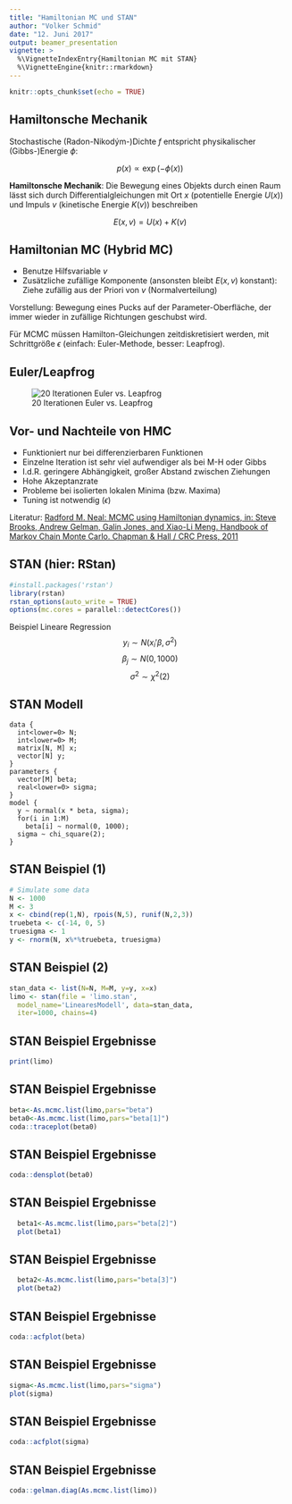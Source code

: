 ```yaml
---
title: "Hamiltonian MC und STAN"
author: "Volker Schmid"
date: "12. Juni 2017"
output: beamer_presentation
vignette: >
  %\VignetteIndexEntry{Hamiltonian MC mit STAN}
  %\VignetteEngine{knitr::rmarkdown}
---
```


```r
knitr::opts_chunk$set(echo = TRUE)
```

## Hamiltonsche Mechanik

Stochastische (Radon-Nikodým-)Dichte $f$ entspricht physikalischer (Gibbs-)Energie $\phi$:

$$ p(x) \propto \exp(-\phi(x)) $$

**Hamiltonsche Mechanik**: Die Bewegung eines Objekts durch einen Raum lässt sich durch Differentialgleichungen mit Ort $x$ (potentielle Energie $U(x)$) und Impuls $v$ (kinetische Energie $K(v)$) beschreiben

$$ E(x,v)=U(x)+K(v) $$

## Hamiltonian MC (Hybrid MC)

* Benutze Hilfsvariable $v$ 
* Zusätzliche zufällige Komponente (ansonsten bleibt $E(x,v)$ konstant): Ziehe zufällig aus der Priori von $v$ (Normalverteilung)

Vorstellung: Bewegung eines Pucks auf der Parameter-Oberfläche, der immer wieder in zufällige Richtungen geschubst wird.

Für MCMC müssen Hamilton-Gleichungen zeitdiskretisiert werden, mit Schrittgröße $\epsilon$ (einfach: Euler-Methode, besser: Leapfrog).

## Euler/Leapfrog

![20 Iterationen Euler vs. Leapfrog](pics/hmc-leapfrog.png)

## Vor- und Nachteile von HMC 

* Funktioniert nur bei differenzierbaren Funktionen
* Einzelne Iteration ist sehr viel aufwendiger als bei M-H oder Gibbs
* I.d.R. geringere Abhängigkeit, großer Abstand zwischen Ziehungen
* Hohe Akzeptanzrate
* Probleme bei isolierten lokalen Minima (bzw. Maxima)
* Tuning ist notwendig ($\epsilon$)

Literatur: [Radford M. Neal: MCMC using Hamiltonian dynamics, in: Steve Brooks, Andrew Gelman, Galin Jones, and Xiao-Li Meng. Handbook of Markov Chain Monte Carlo. Chapman & Hall / CRC Press, 2011](https://arxiv.org/pdf/1206.1901.pdf)

## STAN (hier: RStan)  

```r
#install.packages('rstan')
library(rstan)
rstan_options(auto_write = TRUE)
options(mc.cores = parallel::detectCores())
```

Beispiel Lineare Regression
$$y_i \sim N(x_i'\beta,\sigma^2)$$
$$ \beta_j \sim N(0, 1000)$$
$$ \sigma^2 \sim \chi^2(2)$$

## STAN Modell 

    data {
      int<lower=0> N;
      int<lower=0> M;
      matrix[N, M] x;
      vector[N] y;
    }
    parameters {
      vector[M] beta;
      real<lower=0> sigma;
    }
    model {
      y ~ normal(x * beta, sigma);
      for(i in 1:M)
        beta[i] ~ normal(0, 1000);
      sigma ~ chi_square(2);
    }
    
## STAN Beispiel (1)

```r
# Simulate some data
N <- 1000
M <- 3
x <- cbind(rep(1,N), rpois(N,5), runif(N,2,3))
truebeta <- c(-14, 0, 5)
truesigma <- 1
y <- rnorm(N, x%*%truebeta, truesigma)
```

## STAN Beispiel (2)

```r
stan_data <- list(N=N, M=M, y=y, x=x)
limo <- stan(file = 'limo.stan', 
  model_name='LinearesModell', data=stan_data, 
  iter=1000, chains=4)
```

## STAN Beispiel Ergebnisse 
```r
print(limo)
```

## STAN Beispiel Ergebnisse 

```r
beta<-As.mcmc.list(limo,pars="beta")
beta0<-As.mcmc.list(limo,pars="beta[1]")
coda::traceplot(beta0)
```

## STAN Beispiel Ergebnisse 
```r
coda::densplot(beta0)
```

## STAN Beispiel Ergebnisse 
```r
  beta1<-As.mcmc.list(limo,pars="beta[2]")
  plot(beta1)
```

## STAN Beispiel Ergebnisse 
```r
  beta2<-As.mcmc.list(limo,pars="beta[3]")
  plot(beta2)
```

## STAN Beispiel Ergebnisse 
```r
coda::acfplot(beta)
```

## STAN Beispiel Ergebnisse 
```r
sigma<-As.mcmc.list(limo,pars="sigma")
plot(sigma)
```

## STAN Beispiel Ergebnisse 
```r
coda::acfplot(sigma)
```

## STAN Beispiel Ergebnisse 
```r
coda::gelman.diag(As.mcmc.list(limo))
```
